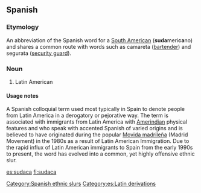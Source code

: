 {{rfc|Definition should probably be split into Definition and Usage notes. Etymology too long? (Severely) Biased definition?}}

==Spanish==

===Etymology===
An abbreviation of the Spanish word for a [[South American]] ('''suda'''meri'''ca'''no) and shares a common route with words such as camareta ([[bartender]]) and segurata ([[security guard]]).

===Noun===
{{es-noun-mf}}

# {{context|offensive|derogatory|vulgar|slang|lang=es}} Latin American

====Usage notes====
A Spanish colloquial term used most typically in Spain to denote people from Latin America in a derogatory or pejorative way. The term is associated with immigrants from Latin America with [[Amerindian]] physical features and who speak with accented Spanish of varied origins and is believed to have originated during the popular [[Movida madrileña]] (Madrid Movement) in the 1980s as a result of Latin American Immigration. Due to the rapid influx of Latin American immigrants to Spain from the early 1990s to present, the word has evolved into a common, yet highly offensive ethnic slur. 

[[Category:Spanish ethnic slurs]] 
[[Category:es:Latin derivations]]

[[es:sudaca]]
[[fi:sudaca]]